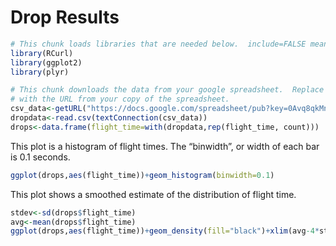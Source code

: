 Drop Results
============

```r
# This chunk loads libraries that are needed below.  include=FALSE means that neither the code nor the output of the code will be included in the output document.
library(RCurl)
library(ggplot2)
library(plyr)
```

```r
# This chunk downloads the data from your google spreadsheet.  Replace the URL below 
# with the URL from your copy of the spreadsheet.
csv_data<-getURL("https://docs.google.com/spreadsheet/pub?key=0Avq8qkMnj5AOdHhJQ081OUNkVXlXMjFrYjRHNG41ekE&output=csv")
dropdata<-read.csv(textConnection(csv_data))
drops<-data.frame(flight_time=with(dropdata,rep(flight_time, count)))
```

This plot is a histogram of flight times.  The "binwidth", or width of each bar is 0.1 seconds.  

```r
ggplot(drops,aes(flight_time))+geom_histogram(binwidth=0.1)
```

This plot shows a smoothed estimate of the distribution of flight time.  

```r
stdev<-sd(drops$flight_time)
avg<-mean(drops$flight_time)
ggplot(drops,aes(flight_time))+geom_density(fill="black")+xlim(avg-4*stdev,avg+4*stdev)
```

